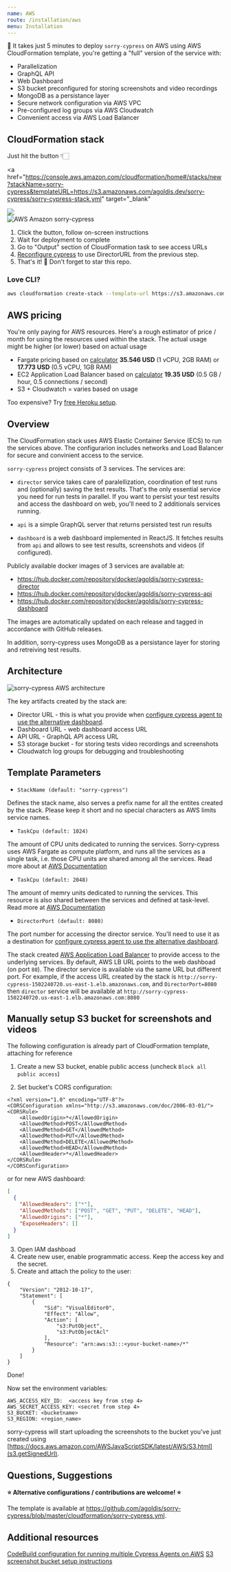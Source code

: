 ```yaml
---
name: AWS
route: /installation/aws
menu: Installation
---
```


🎉 It takes just 5 minutes to deploy `sorry-cypress` on AWS using AWS CloudFormation template, you're getting a "full" version of the service with:

- Parallelization
- GraphQL API
- Web Dashboard
- S3 bucket preconfigured for storing screenshots and video recordings
- MongoDB as a persistance layer
- Secure network configuration via AWS VPC
- Pre-configured log groups via AWS Cloudwatch
- Convenient access via AWS Load Balancer

## CloudFormation stack

Just hit the button 👇🏻

<a
  href="https://console.aws.amazon.com/cloudformation/home#/stacks/new?stackName=sorry-cypress&templateURL=https://s3.amazonaws.com/agoldis.dev/sorry-cypress/sorry-cypress-stack.yml"
  target="_blank"
>
  <img src="https://cdn.rawgit.com/buildkite/cloudformation-launch-stack-button-svg/master/launch-stack.svg" />
</a>
<div>
  <img
    src="https://s3.amazonaws.com/agoldis.dev/sorry-cypress/aws-sorry-cypress.gif"
    alt="AWS Amazon sorry-cypress"
  />
</div>

1. Click the button, follow on-screen instructions
2. Wait for deployment to complete
3. Go to "Output" section of CloudFormation task to see access URLs
4. [Reconfigure cypress](/cypress-agent#cypress-agent-configuration) to use DirectorURL from the previous step.
5. That's it! 🎉 Don't forget to star this repo.

### Love CLI?

```bash
aws cloudformation create-stack --template-url https://s3.amazonaws.com/agoldis.dev/sorry-cypress/sorry-cypress-stack.yml --capabilities CAPABILITY_IAM --stack-name sorry-cypress-2
```

## AWS pricing

You're only paying for AWS resources. Here's a rough estimator of price / month for using the resources used within the stack. The actual usage might be higher (or lower) based on actual usage

- Fargate pricing based on [calculator](http://fargate-pricing-calculator.site.s3-website-us-east-1.amazonaws.com/) **35.546 USD** (1 vCPU, 2GB RAM) or **17.773 USD** (0.5 vCPU, 1GB RAM)
- EC2 Application Load Balancer based on [calculator](https://aws.amazon.com/elasticloadbalancing/pricing/) **19.35 USD** (0.5 GB / hour, 0.5 connections / second)
- S3 + Cloudwatch = varies based on usage

Too expensive? Try [free Heroku setup](/heroku).

## Overview

The CloudFormation stack uses AWS Elastic Container Service (ECS) to run the services above. The configurarion includes networks and Load Balancer for secure and convinient access to the service.

`sorry-cypress` project consists of 3 services. The services are:

- `director` service takes care of paralellization, coordination of test runs and (optionally) saving the test results. That's the only essential service you need for run tests in parallel. If you want to persist your test results and access the dashboard on web, you'll need to 2 additionals services running.

- `api` is a simple GraphQL server that returns persisted test run results

- `dashboard` is a web dashboard implemented in ReactJS. It fetches results from `api` and allows to see test results, screenshots and videos (if configured).

Publicly available docker images of 3 services are available at:

- https://hub.docker.com/repository/docker/agoldis/sorry-cypress-director
- https://hub.docker.com/repository/docker/agoldis/sorry-cypress-api
- https://hub.docker.com/repository/docker/agoldis/sorry-cypress-dashboard

The images are automatically updated on each release and tagged in accordance with GitHub releases.

In addition, sorry-cypress uses MongoDB as a persistance layer for storing and retreiving test results.

## Architecture

<img
  src="https://s3.amazonaws.com/agoldis.dev/sorry-cypress/sorry-cypress-arch.png"
  alt="sorry-cypress AWS architecture"
/>

The key artifacts created by the stack are:

- Director URL - this is what you provide when [configure cypress agent to use the alternative dashboard](/cypress-agent#cypress-agent-configuration).
- Dashboard URL - web dashboard access URL
- API URL - GraphQL API access URL
- S3 storage bucket - for storing tests video recordings and screenshots
- Cloudwatch log groups for debugging and troubleshooting

## Template Parameters

- `StackName (default: "sorry-cypress")`

Defines the stack name, also serves a prefix name for all the entites created by the stack. Please keep it short and no special characters as AWS limits service names.

- `TaskCpu (default: 1024)`

The amount of CPU units dedicated to running the services. Sorry-cypress uses AWS Fargate as compute platform, and runs all the services as a single task, i.e. those CPU units are shared among all the services. Read more about at [AWS Documentation](https://docs.aws.amazon.com/AmazonECS/latest/developerguide/task_definition_parameters.html#task_size)

- `TaskCpu (default: 2048)`

The amount of memry units dedicated to running the services. This resource is also shared between the services and defined at task-level. Read more at [AWS Documentation](https://docs.aws.amazon.com/AmazonECS/latest/developerguide/task_definition_parameters.html#task_size)

- `DirectorPort (default: 8080)`

The port number for accessing the director service. You'll need to use it as a destination for [configure cypress agent to use the alternative dashboard](/cypress-agent#cypress-agent-configuration).

The stack created [AWS Application Load Balancer](https://docs.aws.amazon.com/elasticloadbalancing/latest/application/introduction.html) to provide access to the underlying services. By default, AWS LB URL points to the web dashboad (on port `80`). The director service is available via the same URL but different port. For example, if the access URL created by the stack is `http://sorry-cypress-1502240720.us-east-1.elb.amazonaws.com`, and `DirectorPort=8080` then `director` service will be available at `http://sorry-cypress-1502240720.us-east-1.elb.amazonaws.com:8080`

## Manually setup S3 bucket for screenshots and videos

The following configuration is already part of CloudFormation template, attaching for reference

1. Create a new S3 bucket, enable public access (uncheck `Block all public access`)

2. Set bucket's CORS configuration:

```
<?xml version="1.0" encoding="UTF-8"?>
<CORSConfiguration xmlns="http://s3.amazonaws.com/doc/2006-03-01/">
<CORSRule>
    <AllowedOrigin>*</AllowedOrigin>
    <AllowedMethod>POST</AllowedMethod>
    <AllowedMethod>GET</AllowedMethod>
    <AllowedMethod>PUT</AllowedMethod>
    <AllowedMethod>DELETE</AllowedMethod>
    <AllowedMethod>HEAD</AllowedMethod>
    <AllowedHeader>*</AllowedHeader>
</CORSRule>
</CORSConfiguration>
```

or for new AWS dashboard:

```json
[
  {
    "AllowedHeaders": ["*"],
    "AllowedMethods": ["POST", "GET", "PUT", "DELETE", "HEAD"],
    "AllowedOrigins": ["*"],
    "ExposeHeaders": []
  }
]
```

3. Open IAM dashboad
4. Create new user, enable programmatic access. Keep the access key and the secret.
5. Create and attach the policy to the user:

```
{
    "Version": "2012-10-17",
    "Statement": [
        {
            "Sid": "VisualEditor0",
            "Effect": "Allow",
            "Action": [
                "s3:PutObject",
                "s3:PutObjectAcl"
            ],
            "Resource": "arn:aws:s3:::<your-bucket-name>/*"
        }
    ]
}
```

Done!

Now set the environment variables:

```
AWS_ACCESS_KEY_ID:  <access key from step 4>
AWS_SECRET_ACCESS_KEY: <secret from step 4>
S3_BUCKET: <bucketname>
S3_REGION: <region_name>
```

sorry-cypress will start uploading the screenshots to the bucket you've just created using [https://docs.aws.amazon.com/AWSJavaScriptSDK/latest/AWS/S3.html](s3.getSignedUrl).

## Questions, Suggestions

**⭐️ Alternative configurations / contributions are welcome! ⭐️**

The template is available at https://github.com/agoldis/sorry-cypress/blob/master/cloudformation/sorry-cypress.yml.

## Additional resources

[CodeBuild configuration for running multiple Cypress Agents on AWS](https://github.com/agoldis/sorry-cypress/wiki/AWS-Multiple-Cypress-Agents)
[S3 screenshot bucket setup instructions](https://github.com/sorry-cypress/sorry-cypress/wiki/S3-screenshot-bucket-setup-instructions)
